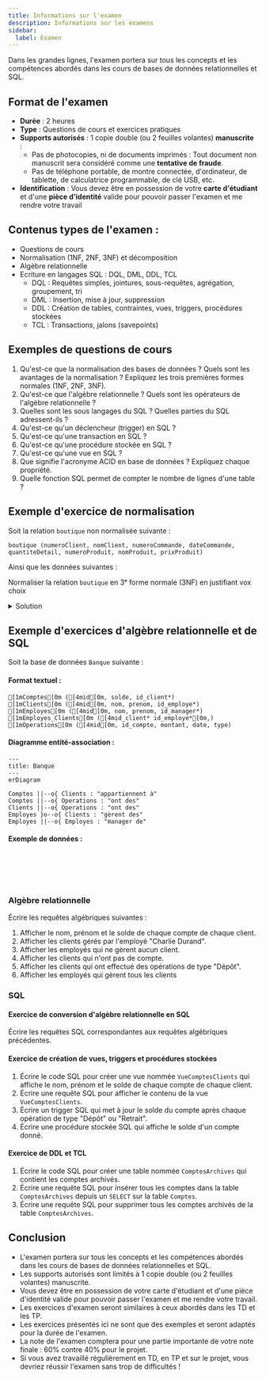 ```yaml
---
title: Informations sur l'examen
description: Informations sur les examens
sidebar:
  label: Examen
---
```



<Slide>

Dans les grandes lignes, l'examen portera sur tous les concepts et les compétences abordés dans les cours de bases de données relationnelles et SQL.

## Format de l'examen

- **Durée** : 2 heures
- **Type** : Questions de cours et exercices pratiques
- **Supports autorisés** : 1 copie double (ou 2 feuilles volantes) **manuscrite** :
    - Pas de photocopies, ni de documents imprimés : Tout document non manuscrit sera considéré comme une **tentative de fraude**.
    - Pas de téléphone portable, de montre connectée, d'ordinateur, de tablette, de calculatrice programmable, de clé USB, etc.
- **Identification** : Vous devez être en possession de votre **carte d'étudiant** et d'une **pièce d'identité** valide pour pouvoir passer l'examen et me rendre votre travail

</Slide>
<Slide>

## Contenus types de l'examen :

- Questions de cours
- Normalisation (1NF, 2NF, 3NF) et décomposition
- Algèbre relationnelle
- Ecriture en langages SQL : DQL, DML, DDL, TCL
    - DQL : Requêtes simples, jointures, sous-requêtes, agrégation, groupement, tri
    - DML : Insertion, mise à jour, suppression
    - DDL : Création de tables, contraintes, vues, triggers, procédures stockées
    - TCL : Transactions, jalons (savepoints)

</Slide>
<Slide>

## Exemples de questions de cours

1. Qu'est-ce que la normalisation des bases de données ? Quels sont les avantages de la normalisation ? Expliquez les trois premières formes normales (1NF, 2NF, 3NF).
2. Qu'est-ce que l'algèbre relationnelle ? Quels sont les opérateurs de l'algèbre relationnelle ?
3. Quelles sont les sous langages du SQL ? Quelles parties du SQL adressent-ils ?
4. Qu'est-ce qu'un déclencheur (trigger) en SQL ?
5. Qu'est-ce qu'une transaction en SQL ?
6. Qu'est-ce qu'une procédure stockée en SQL ?
7. Qu'est-ce qu'une vue en SQL ?
8. Que signifie l'acronyme ACID en base de données ? Expliquez chaque propriété.
9. Quelle fonction SQL permet de compter le nombre de lignes d'une table ?

</Slide>
<Slide>

## Exemple d'exercice de normalisation

Soit la relation `boutique` non normalisée suivante :

```ansi wrap frame="none"
boutique (numeroClient, nomClient, numeroCommande, dateCommande, quantiteDetail, numeroProduit, nomProduit, prixProduit)
```

Ainsi que les données suivantes :


<Table
    title='Boutique'
    headers={['numeroClient', 'nomClient', 'numeroCommande', 'dateCommande', 'quantiteDetail', 'numeroProduit', 'nomProduit', 'prixProduit']}
    rows={[
        [1, 'Alice', 1, '2022-01-01', 2, 1, 'Pomme', 1.5],
        [1, 'Alice', 1, '2022-01-01', 3, 2, 'Poire', 2.0],
        [2, 'Bob', 2, '2022-01-02', 1, 1, 'Pomme', 1.5],
        [2, 'Bob', 2, '2022-01-02', 2, 2, 'Poire', 2.0],
    ]}
/>

Normaliser la relation `boutique` en 3ᵉ forme normale (3NF) en justifiant vox choix

<details>

<summary>Solution</summary>

En observant les données de la relation, on peut déduire que les dépendances fonctionnelles suivantes :

```
numeroClient -> nomClient
numeroCommande -> dateCommande
numeroCommande, numeroProduit -> quantiteDetail
numeroProduit -> nomProduit, prixProduit
```

Et que `numeroCommande, numeroProduit` est une clé candidate de la relation car il permet d'identifier de manière unique chaque ligne.

#### 1ère forme normale (1NF)

La relation `boutique` est en 1ᵉ forme normale (1NF) car elle contient des valeurs atomiques.

#### 2ème forme normale (2NF)

Rappel sur le non-respect de la 2ᵉ forme normale (2NF) :

![Non-respect de la 2FN](../01-concepts/07-normalisation-01-Relation-Non-Respect-2FN.svg)
> Si un attribut ne fait pas partie de la clé, il ne doit pas dépendre fonctionnellement d'une partie de la clé

La relation `boutique` n'est donc pas en 2ᵉ forme normale (2NF) car :

- `nomProduit`et `prixProduit` ne dépendent pas de la clé candidate `numeroCommande, numeroProduit` mais de `numeroProduit` uniquement
- `dateCommande` ne dépend pas de la clé candidate `numeroCommande, numeroProduit` mais de `numeroCommande` uniquement

#### 3ème forme normale (3NF)

Rappel sur le non-respect de la 3ᵉ forme normale (3NF) :

![Non-respect de la 3FN](../01-concepts/07-normalisation-02-Relation-Non-Respect-3FN.svg)
> Si un attribut ne fait pas partie de la clé, il ne doit pas dépendre fonctionnellement d'un autre attribut non-clé

La table `boutique` n'est pas en 3ᵉ forme normale (3NF) car :

- `nomClient` dépend d’un attribut non-clé `numeroClient`

#### Décomposition

La table `boutique` doit donc être décomposée en plusieurs relations pour respecter la 3ᵉ forme normale (3NF) :

```ansi frame="none"
[1mClients[0m ([4mnumeroClient[0m, nomClient)
[1mCommandes[0m ([4mnumeroCommande[0m, dateCommande, numeroClient*)
[1mDetailsCommandes[0m ([4mnumeroCommande*, numeroProduit*[0m, quantiteDetail)
[1mProduits[0m ([4mnumeroProduit[0m, nomProduit, prixProduit)
```

</details>

</Slide>
<Slide>

## Exemple d'exercices d'algèbre relationnelle et de SQL

Soit la base de données `Banque` suivante :

#### Format textuel : 

```ansi frame="none"
[1mComptes[0m ([4mid[0m, solde, id_client*)
[1mClients[0m ([4mid[0m, nom, prenom, id_employe*)
[1mEmployes[0m ([4mid[0m, nom, prenom, id_manager*)
[1mEmployes_Clients[0m ([4mid_client* id_employe*[0m,)
[1mOperations[0m ([4mid[0m, id_compte, montant, date, type)
```

#### Diagramme entité-association :

```mermaid
---
title: Banque
---
erDiagram

Comptes ||--o{ Clients : "appartiennent à"
Comptes ||--o{ Operations : "ont des"
Clients ||--o{ Operations : "ont des"
Employes }o--o{ Clients : "gèrent des"
Employes ||--o{ Employes : "manager de"
```

#### Exemple de données :

<div class="tables-2-col">

<Table
    title='Comptes'
    headers={['id', 'solde', 'id_client']}
    rows={[
        [1, 1000, 1],
        [2, 2000, 2],
        [3, 10000, 2],
    ]}
/>

<Table
    title='Clients'
    headers={['id', 'nom', 'prenom']}
    rows={[
        [1, 'Alice', 'Dupont'],
        [2, 'Bob', 'Martin'],
        [3, 'Lucie', 'Olivier'],
    ]}
/>

<Table
    title='Employes'
    headers={['id', 'nom', 'prenom', 'id_manager']}
    rows={[
        [1, 'Charlie', 'Durand', 2],
        [2, 'David', 'Lefevre', 'NULL'],
        [3, 'Eva', 'Girard', 2],
    ]}
/>

<Table
    title='Employes_Clients'
    headers={['id_client', 'id_employe']}
    rows={[
        [1, 1],
        [2, 1],
        [2, 2],
    ]}
/>

<Table
    title='Operations'
    headers={['id', 'id_compte', 'montant', 'date', 'type']}
    rows={[
        [1, 1, 100, '2022-01-01', 'Dépôt'],
        [2, 1, 50, '2022-01-02', 'Retrait'],
        [3, 2, 200, '2022-01-03', 'Dépôt'],
        [4, 3, 1000, '2022-01-04', 'Dépôt'],
    ]}
/>

</div>

</Slide>
<Slide>

### Algèbre relationnelle

Écrire les requêtes algébriques suivantes :

1. Afficher le nom, prénom et le solde de chaque compte de chaque client.
2. Afficher les clients gérés par l'employé "Charlie Durand".
3. Afficher les employés qui ne gèrent aucun client.
4. Afficher les clients qui n'ont pas de compte.
5. Afficher les clients qui ont effectué des opérations de type "Dépôt".
6. Afficher les employés qui gèrent tous les clients

</Slide>
<Slide>

### SQL

#### Exercice de conversion d'algèbre relationnelle en SQL

Écrire les requêtes SQL correspondantes aux requêtes algébriques précédentes.

#### Exercice de création de vues, triggers et procédures stockées

1. Écrire le code SQL pour créer une vue nommée `VueComptesClients` qui affiche le nom, prénom et le solde de chaque compte de chaque client.
2. Écrire une requête SQL pour afficher le contenu de la vue `VueComptesClients`.
3. Écrire un trigger SQL qui met à jour le solde du compte après chaque opération de type "Dépôt" ou "Retrait".
4. Écrire une procédure stockée SQL qui affiche le solde d'un compte donné.

#### Exercice de DDL et TCL

1. Écrire le code SQL pour créer une table nommée `ComptesArchives` qui contient les comptes archivés.
2. Écrire une requête SQL pour insérer tous les comptes dans la table `ComptesArchives` depuis un `SELECT` sur la table `Comptes`.
3. Écrire une requête SQL pour supprimer tous les comptes archivés de la table `ComptesArchives`.

</Slide>
<Slide>

## Conclusion

- L'examen portera sur tous les concepts et les compétences abordés dans les cours de bases de données relationnelles et SQL.
- Les supports autorisés sont limités à 1 copie double (ou 2 feuilles volantes) manuscrite.
- Vous devez être en possession de votre carte d'étudiant et d'une pièce d'identité valide pour pouvoir passer l'examen et me rendre votre travail.
- Les exercices d'examen seront similaires à ceux abordés dans les TD et les TP.
- Les exercices présentés ici ne sont que des exemples et seront adaptés pour la durée de l'examen.
- La note de l'examen comptera pour une partie importante de votre note finale : 60% contre 40% pour le projet.
- Si vous avez travaillé régulièrement en TD, en TP et sur le projet, vous devriez réussir l'examen sans trop de difficultés !

</Slide>
